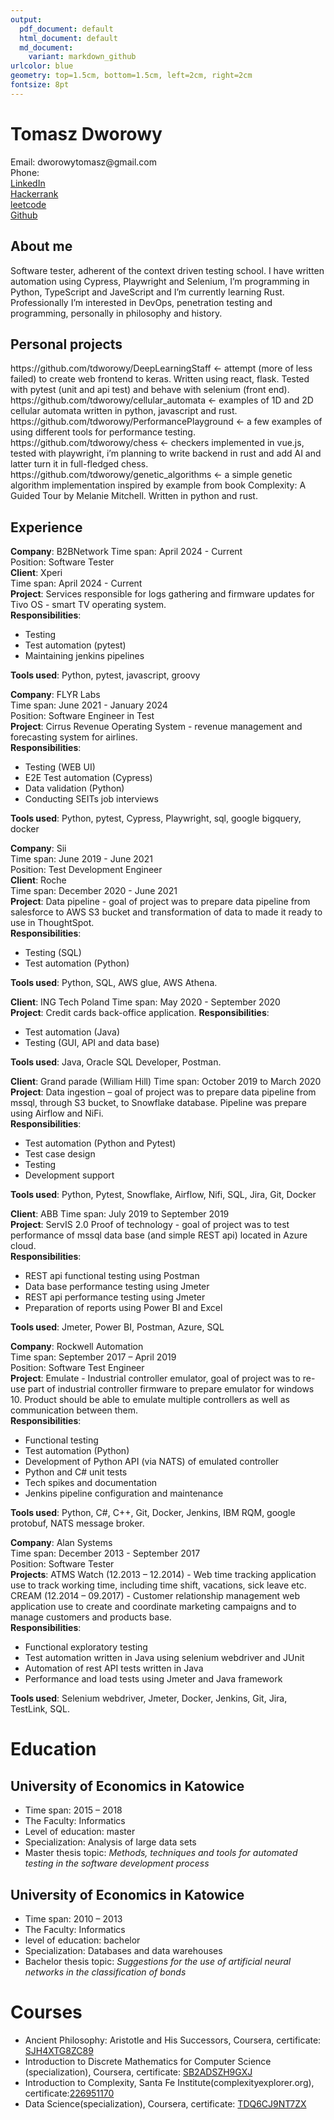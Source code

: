 ```yaml
---
output:
  pdf_document: default
  html_document: default
  md_document:
    variant: markdown_github
urlcolor: blue
geometry: top=1.5cm, bottom=1.5cm, left=2cm, right=2cm
fontsize: 8pt
---
```

# Tomasz Dworowy
\noindent\makebox[\linewidth]{\rule{\paperwidth}{1pt}}

Email: dworowytomasz@gmail.com  
Phone:  
[LinkedIn](https://linkedin.com/in/tomasz-dworowy-aab283bb)  
[Hackerrank](https://www.hackerrank.com/dworowytomasz)  
[leetcode](https://leetcode.com/dworowytomasz/)  
[Github](https://github.com/tdworowy)  

\noindent\makebox[\linewidth]{\rule{\paperwidth}{1pt}}

\large
## About me
Software tester, adherent of the context driven testing school. I have written automation using Cypress, Playwright and Selenium, I'm programming in Python, TypeScript and JaveScript and I'm currently learning Rust. Professionally I'm interested in DevOps, penetration testing and programming, personally in philosophy and history. 
\par 
\noindent\makebox[\linewidth]{\rule{\paperwidth}{1pt}}

## Personal projects

https://github.com/tdworowy/DeepLearningStaff <- attempt (more of less failed) to create web frontend to keras. 
Written using react, flask. Tested with pytest (unit and api test) and behave with selenium (front end).  
https://github.com/tdworowy/cellular_automata <- examples of 1D and 2D cellular automata written in python,  javascript and rust.  
https://github.com/tdworowy/PerformancePlayground <- a few examples of using different tools for performance testing.   
https://github.com/tdworowy/chess <- checkers implemented in vue.js, tested with playwright, i'm planning to write backend in rust and add AI and latter turn it in full-fledged chess.  
https://github.com/tdworowy/genetic_algorithms <- a simple genetic algorithm implementation inspired by example from book Complexity: A Guided Tour by Melanie Mitchell. Written in python and rust.   

\noindent\makebox[\linewidth]{\rule{\paperwidth}{1pt}}

## Experience

**Company**: B2BNetwork 
Time span: April 2024 - Current  
Position: Software Tester  
**Client**: Xperi  
Time span: April 2024 - Current  
**Project**: Services responsible for logs gathering and firmware updates for Tivo OS - smart TV operating system.  
**Responsibilities**:

* Testing
* Test automation (pytest)
* Maintaining jenkins pipelines

**Tools used**:  Python, pytest, javascript, groovy  

\noindent\makebox[\linewidth]{\rule{\paperwidth}{1pt}}

**Company**: FLYR Labs  
Time span: June 2021 - January 2024  
Position: Software Engineer in Test  
**Project**: Cirrus Revenue Operating System - revenue management and forecasting system for airlines.  
**Responsibilities**:

* Testing (WEB UI)
* E2E Test automation (Cypress)
* Data validation (Python)
* Conducting SEITs job interviews

**Tools used**: Python, pytest, Cypress, Playwright, sql, google bigquery, docker  


\noindent\makebox[\linewidth]{\rule{\paperwidth}{1pt}}

**Company**: Sii  
Time span: June 2019 - June 2021  
Position: Test Development Engineer  
**Client**: Roche  
Time span: December 2020 - June 2021  
**Project**: Data pipeline - goal of project was to prepare data pipeline from salesforce to AWS S3 bucket and transformation of data to made it ready to use in ThoughtSpot.  
**Responsibilities**:

* Testing (SQL)
* Test automation (Python)

**Tools used**: Python, SQL, AWS glue, AWS Athena.  

**Client**: ING Tech Poland
Time span: May 2020 - September 2020  
**Project**: Credit cards back-office application. 
**Responsibilities**:

* Test automation (Java)
* Testing (GUI, API and data base)

**Tools used**: Java, Oracle SQL Developer, Postman.  

**Client**: Grand parade (William Hill) 
Time span: October 2019 to March 2020  
**Project**: Data ingestion – goal of project was to prepare data pipeline from mssql, through S3 bucket, to Snowflake database. Pipeline was prepare using Airflow and NiFi.  
**Responsibilities**:  

* Test automation (Python and Pytest)
* Test case design
* Testing
* Development support  
  
**Tools used**: Python, Pytest, Snowflake, Airflow, Nifi, SQL, Jira, Git, Docker  

**Client**: ABB 
Time span: July 2019 to September 2019  
**Project**: ServIS 2.0 Proof of technology - goal of project was to test performance of mssql data base (and simple REST api) located in Azure cloud.  
**Responsibilities**:  

* REST api functional testing using Postman
* Data base performance testing using Jmeter
* REST api performance testing using Jmeter
* Preparation of reports using Power BI and Excel  

**Tools used**: Jmeter, Power BI, Postman, Azure, SQL  

\noindent\makebox[\linewidth]{\rule{\paperwidth}{1pt}}

**Company**: Rockwell Automation  
Time span: September 2017 – April 2019  
Position: Software Test Engineer  
**Project**: Emulate - Industrial controller emulator, goal of project was to re-use part of industrial controller firmware to prepare emulator for windows 10. Product should be able to emulate multiple controllers as well as communication between them.  
**Responsibilities**:

* Functional testing
* Test automation (Python)
* Development of Python API (via NATS) of emulated controller
* Python and C# unit tests
* Tech spikes and documentation
* Jenkins pipeline configuration and maintenance  

**Tools used**: Python, C#, C++, Git, Docker, Jenkins, IBM RQM, google protobuf, NATS message broker.  

\noindent\makebox[\linewidth]{\rule{\paperwidth}{1pt}}

**Company**: Alan Systems  
Time span: December 2013 - September 2017  
Position: Software Tester  
**Projects**: ATMS Watch (12.2013 – 12.2014) - Web time tracking application use to track working time, including time shift, vacations, sick leave etc.  
CREAM (12.2014 – 09.2017) - Customer relationship management web application use to create and coordinate marketing campaigns and to manage customers and products base.  
**Responsibilities**:  

* Functional exploratory testing
* Test automation written in Java using selenium webdriver and JUnit
* Automation of rest API tests written in Java
* Performance and load tests using Jmeter and Java framework

**Tools used**: Selenium webdriver, Jmeter, Docker, Jenkins, Git, Jira, TestLink, SQL.  

\noindent\makebox[\linewidth]{\rule{\paperwidth}{1pt}}

# Education

## University of Economics in Katowice  

* Time span: 2015 – 2018
* The Faculty: Informatics
* Level of education: master
* Specialization: Analysis of large data sets
* Master thesis topic: *Methods, techniques and tools for automated testing in the software development process*

 
## University of Economics in Katowice

* Time span: 2010 – 2013
* The Faculty: Informatics
* level of education: bachelor
* Specialization: Databases and data warehouses
* Bachelor thesis topic: *Suggestions for the use of artificial neural networks in the classification of bonds*

\noindent\makebox[\linewidth]{\rule{\paperwidth}{1pt}}

# Courses

* Ancient Philosophy: Aristotle and His Successors, Coursera, certificate: [SJH4XTG8ZC89](https://www.coursera.org/account/accomplishments/records/SJH4XTG8ZC89)
* Introduction to Discrete Mathematics for Computer Science (specialization), Coursera, certificate: [SB2ADSZH9GXJ](https://www.coursera.org/account/accomplishments/specialization/SB2ADSZH9GXJ)
* Introduction to Complexity, Santa Fe Institute(complexityexplorer.org), certificate:[226951170](https://www.complexityexplorer.org/courses/104-introduction-to-complexity/certificates/226951170)
* Data Science(specialization), Coursera, certificate: [TDQ6CJ9NT7ZX](https://www.coursera.org/account/accomplishments/specialization/TDQ6CJ9NT7ZX)

\noindent\makebox[\linewidth]{\rule{\paperwidth}{1pt}}


